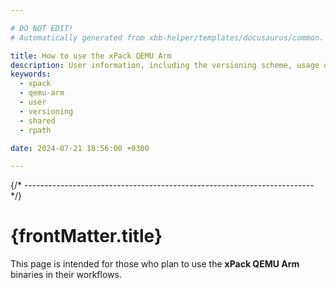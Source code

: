 ```yaml
---

# DO NOT EDIT!
# Automatically generated from xbb-helper/templates/docusaurus/common.

title: How to use the xPack QEMU Arm
description: User information, including the versioning scheme, usage of shared libraries, and RPATH configuration on GNU/Linux.
keywords:
  - xpack
  - qemu-arm
  - user
  - versioning
  - shared
  - rpath

date: 2024-07-21 18:56:00 +0300

---
```


<head><title>{frontMatter.title}</title></head>
<head><meta property="og:title" content={frontMatter.title}/></head>



{/* ------------------------------------------------------------------------ */}

# {frontMatter.title}

This page is intended for those who plan
to use the **xPack QEMU Arm** binaries in their workflows.

<Versioning/>

<LibrariesAndRpath/>

<More/>

<UseInTesting/>
